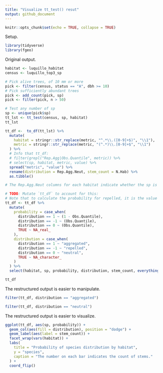 ```yaml
---
title: "Visualize tt_test() resut"
output: github_document
---
```


```r
knitr::opts_chunk$set(echo = TRUE, collapse = TRUE)
```

Setup.

```r
library(tidyverse)
library(fgeo)
```

Original output.

```r
habitat <- luquillo_habitat
census <- luquillo_top3_sp

# Pick alive trees, of 10 mm or more
pick <- filter(census, status == "A", dbh >= 10)
# Pick sufficiently abundant trees
pick <- add_count(pick, sp)
pick <- filter(pick, n > 50)

# Test any number of sp
sp <- unique(pick$sp)
tt_lst <- tt_test(census, sp, habitat)
tt_lst
```

```r
tt_df <-  to_df(tt_lst) %>% 
  mutate(
    habitat = stringr::str_replace(metric, "^.*\\.([0-9]+$)", "\\1"),
    metric = stringr::str_replace(metric, "(^.*)\\.[0-9]+$", "\\1")
  ) %>% 
  # Info that tt_df:
  # filter(grepl("Rep.Agg|Obs.Quantile", metric)) %>% 
  # select(sp, habitat, metric, value) %>% 
  spread("metric", "value") %>% 
  rename(distribution = Rep.Agg.Neut, stem_count = N.Hab) %>% 
  as.tibble()

# The Rep.Agg.Neut columns for each habitat indicate whether the sp is significantly repelled (-1), aggregated (1), or neutraly distributed (0) on the habitat in question. The probabilities associated with the test for whether these patterns are statistically significant are in the Obs.Quantile columns for each habitat. 

# TODO: Mutate `tt_df` to account for this:
# Note that to calculate the probability for repelled, it is the value given, but to calculate the probability for aggregated, it is 1- the value given.
tt_df <- tt_df %>% 
  mutate(
    probability = case_when(
      distribution == 1 ~ (1 - Obs.Quantile),
      distribution == -1 ~ (Obs.Quantile),
      distribution == 0 ~ (Obs.Quantile),
      TRUE ~ NA_real_
    ),
    distribution = case_when(
      distribution == 1 ~ "aggregated",
      distribution == -1 ~ "repelled",
      distribution == 0 ~ "neutral",
      TRUE ~ NA_character_
    )
  ) %>% 
  select(habitat, sp, probability, distribution, stem_count, everything())

tt_df
```

The restructured output is easier to manipulate.

```r
filter(tt_df, distribution == "aggregated")

filter(tt_df, distribution == "neutral")
```

The restructured output is easier to visualize.

```r
ggplot(tt_df, aes(sp, probability)) + 
  geom_col(aes(fill = distribution), position = "dodge") +
  geom_label(aes(label = stem_count)) +
  facet_wrap(vars(habitat)) +
  labs(
    title = "Probability of species distribution by habitat",
    y = "species", 
    caption = "The number on each bar indicates the count of stems."
  ) +
  coord_flip()
```

